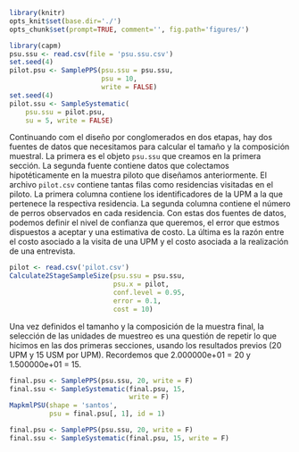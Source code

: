```r
library(knitr)
opts_knit$set(base.dir='./')
opts_chunk$set(prompt=TRUE, comment='', fig.path='figures/')
```

```r
library(capm)
psu.ssu <- read.csv(file = 'psu.ssu.csv')
set.seed(4)
pilot.psu <- SamplePPS(psu.ssu = psu.ssu,
                       psu = 10,
                       write = FALSE)
set.seed(4)
pilot.ssu <- SampleSystematic(
    psu.ssu = pilot.psu,
    su = 5, write = FALSE)
```

Continuando com el diseño por conglomerados en dos etapas, hay dos fuentes de datos que necesitamos para calcular el tamaño y la composición muestral. La primera es el objeto `psu.ssu` que creamos en la primera sección. La segunda fuente contiene datos que colectamos hipotéticamente en la muestra piloto que diseñamos anteriormente. El archivo `pilot.csv` contiene tantas filas como residencias visitadas en el piloto. La primera columna contiene los identificadores de la UPM a la que pertenece la respectiva residencia. La segunda columna contiene el número de perros observados en cada residencia. Con estas dos fuentes de datos, podemos definir el nivel de confianza que queremos, el error que estmos dispuestos a aceptar y una estimativa de costo. La última es la razón entre el costo asociado a la visita de una UPM y el costo asociada a la realización de una entrevista.  

```r
pilot <- read.csv('pilot.csv')
Calculate2StageSampleSize(psu.ssu = psu.ssu, 
                          psu.x = pilot,
                          conf.level = 0.95,
                          error = 0.1,
                          cost = 10)
```

Una vez definidos el tamanho y la composición de la muestra final, la selección de las unidades de muestreo es una questión de repetir lo que hicimos en las dos primeras secciones, usando los resultados previos (20 UPM y 15 USM por UPM). Recordemos que 2.000000e+01 = 20 y 1.500000e+01 = 15.

```r
final.psu <- SamplePPS(psu.ssu, 20, write = F)
final.ssu <- SampleSystematic(final.psu, 15,
                              write = F)
MapkmlPSU(shape = 'santos',
          psu = final.psu[, 1], id = 1)
```

```r
final.psu <- SamplePPS(psu.ssu, 20, write = F)
final.ssu <- SampleSystematic(final.psu, 15, write = F)
```

